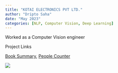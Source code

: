 ```yaml
---
title: "KOTAI ELECTRONICS PVT LTD."
author: "Dripto Saha"
date: "May 2023"
categories: [NLP, Computer Vision, Deep Learning]
---
```


Worked as a Computer Vision engineer 

Project Links 

[Book Summary](https://github.com/dsaha21/Summary_Book/tree/main),
[People Counter](https://github.com/dsaha21/PeopleCounter)

<!-- ![](thumbnail.jpg) -->
![](A_sample.png)

<!-- Since this post doesn't specify an explicit `image`, the first image in the post will be used in the listing page of posts. -->
